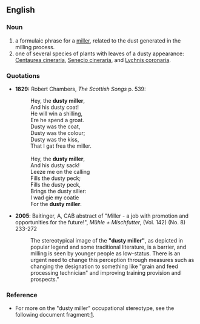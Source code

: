 ==English==

===Noun===
{{en-noun}}

# a formulaic phrase for a [[miller]], related to the dust generated in the milling process.
# one of several species of plants with leaves of a dusty appearance: [[w:Centaurea cineraria|Centaurea cineraria]], [[w:Senecio cineraria|Senecio cineraria]], and [[w:Lychnis coronaria|Lychnis coronaria]].

===Quotations===
*'''1829:''' Robert Chambers, ''The Scottish Songs'' p. 539:
*:Hey, the '''dusty miller''',<br>And his dusty coat!<br>He will win a shilling,<br>Ere he spend a groat.<br>Dusty was the coat,<br>Dusty was the colour;<br>Dusty was the kiss,<br>That I gat frea the miller.<br><br>Hey, the '''dusty miller''',<br>And his dusty sack!<br>Leeze me on the calling<br>Fills the dusty peck;<br>Fills the dusty peck,<br>Brings the dusty siller:<br>I wad gie my coatie<br>For the '''dusty miller'''.

*'''2005''': Baitinger, A, CAB abstract of "Miller - a job with promotion and opportunities for the future!", ''Mühle + Mischfutter'', (Vol. 142) (No. 8) 233-272
*:The stereotypical image of the '''"dusty miller"''', as depicted in popular legend and some traditional literature, is a barrier, and milling is seen by younger people as low-status. There is an urgent need to change this perception through measures such as changing the designation to something like "grain and feed processing technician" and improving training provision and prospects." 

===Reference===
*For more on the "dusty miller" occupational stereotype, see the following document fragment:[http://www.uwasa.fi/hut/english/occupation_as_metaphor.rtf].